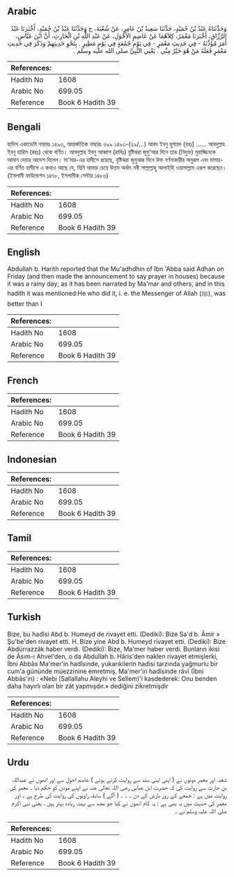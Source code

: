 ## Arabic


<div dir="rtl" lang="ar" style={{fontSize:'larger',backgroundColor:'#f8f9fa',padding:20}}>
وَحَدَّثَنَاهُ عَبْدُ بْنُ حُمَيْدٍ، حَدَّثَنَا سَعِيدُ بْنُ عَامِرٍ، عَنْ شُعْبَةَ، ح وَحَدَّثَنَا عَبْدُ بْنُ حُمَيْدٍ، أَخْبَرَنَا عَبْدُ الرَّزَّاقِ، أَخْبَرَنَا مَعْمَرٌ، كِلاَهُمَا عَنْ عَاصِمٍ الأَحْوَلِ، عَنْ عَبْدِ اللَّهِ بْنِ الْحَارِثِ، أَنَّ ابْنَ عَبَّاسٍ، أَمَرَ مُؤَذِّنَهُ - فِي حَدِيثِ مَعْمَرٍ - فِي يَوْمِ جُمُعَةٍ فِي يَوْمٍ مَطِيرٍ ‏.‏ بِنَحْوِ حَدِيثِهِمْ وَذَكَرَ فِي حَدِيثِ مَعْمَرٍ فَعَلَهُ مَنْ هُوَ خَيْرٌ مِنِّي ‏.‏ يَعْنِي النَّبِيَّ صلى الله عليه وسلم ‏.‏
</div>
<div style={{backgroundColor:'#f8f9fa',padding:20, marginBottom: 10}}><table> <thead> <tr> <th>References:</th> <th></th> </tr> </thead> <tbody><tr><td>Hadith No</td><td>1608</td></tr><tr><td>Arabic No</td><td>699.05</td></tr><tr><td>Reference</td><td>Book 6 Hadith 39</td></tr></tbody></table></div>

## Bengali


<div dir="ltr" lang="bn" style={{fontSize:'larger',backgroundColor:'#f8f9fa',padding:20}}>
হাদিস একাডেমি নাম্বারঃ ১৪৯৩, আন্তর্জাতিক নাম্বারঃ ৬৯৯ ১৪৯৩-(২৯/...) আবদ ইবনু হুমায়দ (রহঃ) ...... আবদুল্লাহ ইবনু হারিস (রহঃ) থেকে বর্ণিত। আবদুল্লাহ ইবনু আব্বাস (রাযিঃ) বৃষ্টিঝরা জুমু’আর দিনে তার (নিযুক্ত) মুয়াজ্জিনকে আযান দেয়ার আদেশ দিলেন। মা'মার-এর হাদীসে রয়েছে, বৃষ্টিঝরা জুমুআর দিনে উক্ত বর্ণনাকারীর অনুরূপ এবং মামার-এর বর্ণিত হাদীসে এ কথাও আছে যে, যিনি আমার চেয়ে উত্তম অর্থাৎ নবী সাল্লাল্লাহু আলাইহি ওয়াসাল্লাম এরূপ করেছেন। (ইসলামী ফাউন্ডেশন ১৪৭৮, ইসলামীক সেন্টার ১৪৮৬)
</div>
<div style={{backgroundColor:'#f8f9fa',padding:20, marginBottom: 10}}><table> <thead> <tr> <th>References:</th> <th></th> </tr> </thead> <tbody><tr><td>Hadith No</td><td>1608</td></tr><tr><td>Arabic No</td><td>699.05</td></tr><tr><td>Reference</td><td>Book 6 Hadith 39</td></tr></tbody></table></div>

## English


<div dir="ltr" lang="en" style={{fontSize:'larger',backgroundColor:'#f8f9fa',padding:20}}>
Abdullah b. Harith reported that the Mu'adhdhin of Ibn 'Abba said Adhan on Friday (and then made the announcement to say prayer in houses) because it was a rainy day; as it has been narrated by Ma'mar and others, and in this hadith it was mentioned:He who did it, i. e. the Messenger of Allah (ﷺ), was better than I
</div>
<div style={{backgroundColor:'#f8f9fa',padding:20, marginBottom: 10}}><table> <thead> <tr> <th>References:</th> <th></th> </tr> </thead> <tbody><tr><td>Hadith No</td><td>1608</td></tr><tr><td>Arabic No</td><td>699.05</td></tr><tr><td>Reference</td><td>Book 6 Hadith 39</td></tr></tbody></table></div>

## French


<div dir="ltr" lang="fr" style={{fontSize:'larger',backgroundColor:'#f8f9fa',padding:20}}>

</div>
<div style={{backgroundColor:'#f8f9fa',padding:20, marginBottom: 10}}><table> <thead> <tr> <th>References:</th> <th></th> </tr> </thead> <tbody><tr><td>Hadith No</td><td>1608</td></tr><tr><td>Arabic No</td><td>699.05</td></tr><tr><td>Reference</td><td>Book 6 Hadith 39</td></tr></tbody></table></div>

## Indonesian


<div dir="ltr" lang="id" style={{fontSize:'larger',backgroundColor:'#f8f9fa',padding:20}}>

</div>
<div style={{backgroundColor:'#f8f9fa',padding:20, marginBottom: 10}}><table> <thead> <tr> <th>References:</th> <th></th> </tr> </thead> <tbody><tr><td>Hadith No</td><td>1608</td></tr><tr><td>Arabic No</td><td>699.05</td></tr><tr><td>Reference</td><td>Book 6 Hadith 39</td></tr></tbody></table></div>

## Tamil


<div dir="ltr" lang="ta" style={{fontSize:'larger',backgroundColor:'#f8f9fa',padding:20}}>

</div>
<div style={{backgroundColor:'#f8f9fa',padding:20, marginBottom: 10}}><table> <thead> <tr> <th>References:</th> <th></th> </tr> </thead> <tbody><tr><td>Hadith No</td><td>1608</td></tr><tr><td>Arabic No</td><td>699.05</td></tr><tr><td>Reference</td><td>Book 6 Hadith 39</td></tr></tbody></table></div>

## Turkish


<div dir="ltr" lang="tr" style={{fontSize:'larger',backgroundColor:'#f8f9fa',padding:20}}>
Bize, bu hadîsi Abd b. Humeyd de rivayet etti. (Dediki): Bize Sa'd b. Âmir » Şu'be'den rivayet etti. H. Bize yine Abd b. Humeyd rivayet etti. (Dediki): Bize Abdürrazzâk haber verdi. (Dediki): Bize, Ma'mer haber verdi. Bunların ikisi de Âsım-ı Ahvel'den, o da Abdullah b. Hâris'den naklen rivayet etmişlerki, İbni Abbâs Ma'mer'in hadîsinde, yukarıkilerin hadisi tarzında yağmurlu bir cum'a gününde müezzinine emretmiş. Ma'mer'in hadîsinde râvî (İbni Abbâs'ın) : «Nebi (Sallallahu Aleyhi ve Sellem)'i kasdederek: Onu benden daha hayırlı olan bir zât yapmışdır.» dediğini zikretmişdir
</div>
<div style={{backgroundColor:'#f8f9fa',padding:20, marginBottom: 10}}><table> <thead> <tr> <th>References:</th> <th></th> </tr> </thead> <tbody><tr><td>Hadith No</td><td>1608</td></tr><tr><td>Arabic No</td><td>699.05</td></tr><tr><td>Reference</td><td>Book 6 Hadith 39</td></tr></tbody></table></div>

## Urdu


<div dir="rtl" lang="ur" style={{fontSize:'larger',backgroundColor:'#f8f9fa',padding:20}}>
شعبہ اور معمر دونوں نے ( اپنی اپنی سند سے روایت کرتے ہوئے ) عاصم احول سے اور انھوں نے عبداللہ بن حارث سے روایت کی کہ حضرت ابن عباس رضی اللہ تعالیٰ عنہ نے اپنے موذن کو حکم دیا ۔ معمر کی روایت میں ہے : جمعے کے روز بارش کے دن ۔ ۔ ۔ ( آگے ) سابقہ راویوں کی روایت کی طرح ہے ۔ اور معمر کی حدیث میں یہ بھی ہے : یہ کام انھوں نے کیا جو مجھ سے بہت زیادہ بہتر ہیں ، یعنی نبی اکرم صلی اللہ علیہ وسلم نے ۔
</div>
<div style={{backgroundColor:'#f8f9fa',padding:20, marginBottom: 10}}><table> <thead> <tr> <th>References:</th> <th></th> </tr> </thead> <tbody><tr><td>Hadith No</td><td>1608</td></tr><tr><td>Arabic No</td><td>699.05</td></tr><tr><td>Reference</td><td>Book 6 Hadith 39</td></tr></tbody></table></div>